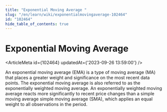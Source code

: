 ```yaml
---
title: "Exponential Moving Average "
slug: "/en/learn/wiki/exponentialmovingaverage-102464"
id: "102464"
hide_table_of_contents: true
---
```



# Exponential Moving Average 

<ArticleMeta id={102464} updatedAt={'2023-09-26 13:59:00'} />
<div className='border-solid border-b border-t-0 my-4 border-[var(--ifm-color-gray-300)]' />

An exponential moving average (EMA) is a type of moving average (MA) that places a greater weight and significance on the most recent data points. The exponential moving average is also referred to as the exponentially weighted moving average. An exponentially weighted moving average reacts more significantly to recent price changes than a simple moving average simple moving average (SMA), which applies an equal weight to all observations in the period.
